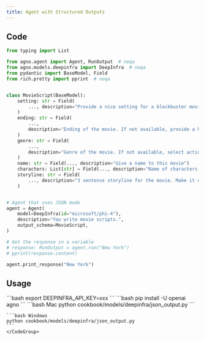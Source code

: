 ```yaml
---
title: Agent with Structured Outputs
---
```


## Code

```python cookbook/models/deepinfra/json_output.py
from typing import List

from agno.agent import Agent, RunOutput  # noqa
from agno.models.deepinfra import DeepInfra  # noqa
from pydantic import BaseModel, Field
from rich.pretty import pprint  # noqa


class MovieScript(BaseModel):
    setting: str = Field(
        ..., description="Provide a nice setting for a blockbuster movie."
    )
    ending: str = Field(
        ...,
        description="Ending of the movie. If not available, provide a happy ending.",
    )
    genre: str = Field(
        ...,
        description="Genre of the movie. If not available, select action, thriller or romantic comedy.",
    )
    name: str = Field(..., description="Give a name to this movie")
    characters: List[str] = Field(..., description="Name of characters for this movie.")
    storyline: str = Field(
        ..., description="3 sentence storyline for the movie. Make it exciting!"
    )


# Agent that uses JSON mode
agent = Agent(
    model=DeepInfra(id="microsoft/phi-4"),
    description="You write movie scripts.",
    output_schema=MovieScript,
)

# Get the response in a variable
# response: RunOutput = agent.run("New York")
# pprint(response.content)

agent.print_response("New York")
```

## Usage

<Steps>
  <Snippet file="create-venv-step.mdx" />

  <Step title="Set your API key">
    ```bash
    export DEEPINFRA_API_KEY=xxx
    ```
  </Step>

  <Step title="Install libraries">
    ```bash
    pip install -U openai agno
    ```
  </Step>

  <Step title="Run Agent">
    <CodeGroup>
    ```bash Mac
    python cookbook/models/deepinfra/json_output.py
    ```

    ```bash Windows
    python cookbook/models/deepinfra/json_output.py
    ```
    </CodeGroup>
  </Step>
</Steps> 